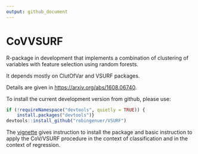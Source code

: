 ```yaml
---
output: github_document
---
```


# CoVVSURF

R-package in development that implements a combination of clustering of
variables with feature selection using random forests. 

It depends mostly on ClutOfVar and VSURF packages.

Details are given in [https://arxiv.org/abs/1608.06740](https://arxiv.org/abs/1608.06740).

To install the current development version from github, please use:

```r
if (!requireNamespace("devtools", quietly = TRUE)) {
    install.packages("devtools")}
devtools::install_github("robingenuer/VSURF")
```

The [vignette](https://github.com/robingenuer/CoVVSURF/blob/master/vignettes/intro_CoVVSURF.Rmd) gives instruction to install the package and basic instruction to apply the CoV/VSURF procedure in the context of classification and in the context of regression. 